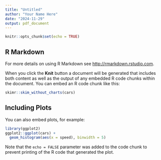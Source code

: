```yaml
---
title: "Untitled"
author: "Your Name Here"
date: "2024-11-29"
output: pdf_document
---
```


```r
knitr::opts_chunk$set(echo = TRUE)
```

## R Markdown

For more details on using R Markdown see <http://rmarkdown.rstudio.com>.

When you click the **Knit** button a document will be generated that includes both content as well as the output of any embedded R code chunks within the document. You can embed an R code chunk like this:

```r
skimr::skim_without_charts(cars)
```

## Including Plots

You can also embed plots, for example:

```r
library(ggplot2)
ggplot2::ggplot(cars) +
  geom_histogram(aes(x = speed), binwidth = 5)
```

Note that the `echo = FALSE` parameter was added to the code chunk to prevent printing of the R code that generated the plot.
